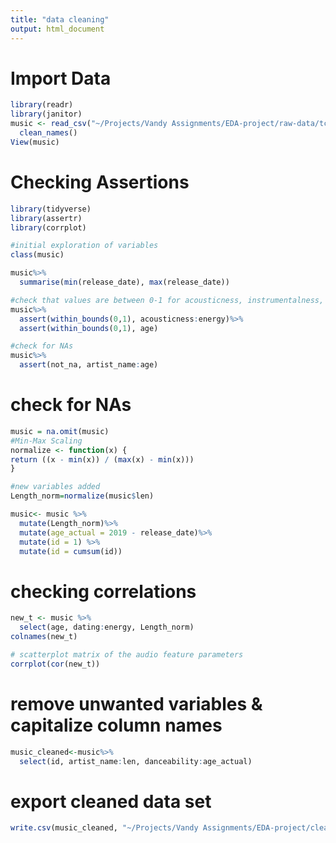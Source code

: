 ```yaml
---
title: "data cleaning"
output: html_document
---
```



# Import Data

```r
library(readr)
library(janitor)
music <- read_csv("~/Projects/Vandy Assignments/EDA-project/raw-data/tcc_ceds_music.csv")%>%
  clean_names()
View(music)
```

# Checking Assertions
```r
library(tidyverse)
library(assertr)
library(corrplot)

#initial exploration of variables
class(music)

music%>%
  summarise(min(release_date), max(release_date))

#check that values are between 0-1 for acousticness, instrumentalness, valence, energy, and age
music%>%
  assert(within_bounds(0,1), acousticness:energy)%>%
  assert(within_bounds(0,1), age)

#check for NAs
music%>%
  assert(not_na, artist_name:age)

```


# check for NAs
```r
music = na.omit(music)
#Min-Max Scaling 
normalize <- function(x) {
return ((x - min(x)) / (max(x) - min(x)))
}

#new variables added 
Length_norm=normalize(music$len)

music<- music %>%
  mutate(Length_norm)%>%
  mutate(age_actual = 2019 - release_date)%>% 
  mutate(id = 1) %>% 
  mutate(id = cumsum(id))
```


# checking correlations
```r

new_t <- music %>% 
  select(age, dating:energy, Length_norm)
colnames(new_t)

# scatterplot matrix of the audio feature parameters
corrplot(cor(new_t))

```
# remove unwanted variables & capitalize column names 
```r
music_cleaned<-music%>%
  select(id, artist_name:len, danceability:age_actual)

```

# export cleaned data set
```r
write.csv(music_cleaned, "~/Projects/Vandy Assignments/EDA-project/clean-data/tcc_ceds_music_clean.csv")
```



